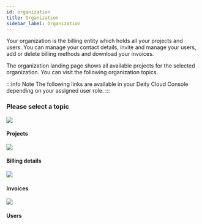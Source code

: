 ```yaml
---
id: organization
title: Organization
sidebar_label: Organization
---
```



Your organization is the billing entity which holds all your projects and users. You can manage your contact details, invite and manage your users, add or delete billing methods and download your invoices.

The organization landing page shows all available projects for the selected organization. You can visit the following organization topics.

:::info Note
The following links are available in your Deity Cloud Console depending on your assigned user role.
:::

### Please select a topic
<div className="flex mb80 brighten">
  <Card to="/docs/console/organization/projects">
    <img src="/docs/img/icons/folders.svg" />
    <h4>Projects</h4>
    <p></p>
  </Card>
  <Card to="/docs/console/organization/billing-details">
    <img src="/docs/img/icons/billing.svg" />
    <h4>Billing details</h4>
    <p></p>
  </Card>
  <Card to="/docs/console/organization/invoices">
    <img src="/docs/img/icons/receipt.svg" />
    <h4>Invoices</h4>
    <p></p>
  </Card>
  <Card to="/docs/console/organization/users">
    <img src="/docs/img/icons/users.svg" />
    <h4>Users</h4>
    <p></p>
  </Card>
</div>

